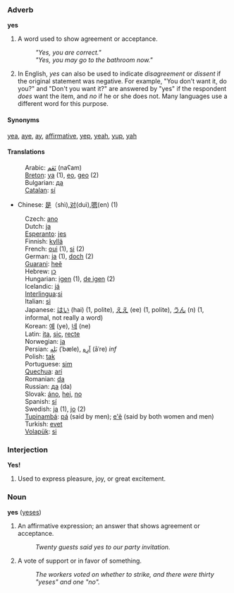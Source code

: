 ===Adverb===
'''yes'''

#A word used to show agreement or acceptance. 
#:'' "Yes, you are correct." '' 
#:'' "Yes, you may go to the bathroom now."'' 
#In English, ''yes'' can also be used to indicate ''disagreement'' or ''dissent'' if the original statement was negative.  For example, "You don't want it, do you?" and "Don't you want it?" are answered by "yes" if the respondent ''does'' want the item, and ''no'' if he or she does not.  Many languages use a different word for this purpose.

====Synonyms====
[[yea]], [[aye]], [[ay]], [[affirmative]], [[yep]], [[yeah]], [[yup]], [[yah]]

====Translations====
:Arabic: [[نَعَم]] (naʕam)
:[[Breton]]: [[ya]] (1), [[eo]], [[geo]] (2)
:Bulgarian: [[да]]
:[[Catalan]]: [[sí]]
*Chinese: [[是]]（shì),[[对]](duì),[[嗯]](en) (1)
:Czech: [[ano]]
:Dutch: [[ja]]
:[[Esperanto]]: [[jes]]
:Finnish: [[kyllä]]
:French: [[oui]] (1), [[si]] (2)
:German: [[ja]] (1), [[doch]] (2)
:[[Guarani]]: [[heẽ]]
:Hebrew: [[כן]]
:Hungarian: [[igen]] (1), [[de igen]] (2)
:Icelandic: [[já]]
:[[Interlingua]]:[[si]]
:Italian: [[sì]]
:Japanese: [[はい]] (hai) (1, polite), [[ええ]] (ee) (1, polite), [[うん]] (n) (1, informal, not really a word)
:Korean: [[예]] (ye), [[네]] (ne)
:Latin: [[ita]], [[sic]], [[recte]]
:Norwegian: [[ja]]
:Persian: [[بَلِه]] (ˈbæle), [[آرِه]] (āˈre) ''inf''
:Polish: [[tak]]
:Portuguese: [[sim]]
:[[Quechua]]: [[arí]]
:Romanian: [[da]]
:Russian: [[дa]] (da)
:Slovak: [[áno]], [[hej]], [[no#Slovak|no]]
:Spanish: [[sí]]
:Swedish: [[ja]] (1), [[jo]] (2)
:[[Tupinambá]]: [[pá]] (said by men); [[e'ẽ]] (said by both women and men)
:Turkish: [[evet]]
:[[Volapük]]: [[si]]

===Interjection===
'''Yes!'''

#Used to express pleasure, joy, or great excitement.

===Noun===
'''yes''' ([[yeses]])

#An affirmative expression; an answer that shows agreement or acceptance. 
#:''Twenty guests said yes to our party invitation.'' 
#A vote of support or in favor of something. 
#:''The workers voted on whether to strike, and there were thirty "yeses" and one "no".''<p>
